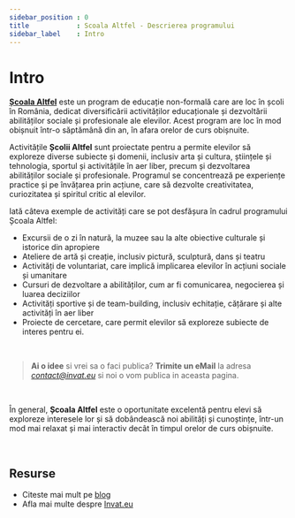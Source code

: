 ```yaml
---
sidebar_position : 0
title            : Scoala Altfel - Descrierea programului
sidebar_label    : Intro
---
```


# Intro

**[Școala Altfel](/scoala-altfel)** este un program de educație non-formală care are loc în școli în România, dedicat diversificării activităților educaționale și dezvoltării abilităților sociale și profesionale ale elevilor. 
Acest program are loc în mod obișnuit într-o săptămână din an, în afara orelor de curs obișnuite.

Activitățile **Școlii Altfel** sunt proiectate pentru a permite elevilor să exploreze diverse subiecte și domenii, inclusiv arta și cultura, științele și tehnologia, 
sportul și activitățile în aer liber, precum și dezvoltarea abilităților sociale și profesionale.
Programul se concentrează pe experiențe practice și pe învățarea prin acțiune, care să dezvolte creativitatea, curiozitatea și spiritul critic al elevilor.

Iată câteva exemple de activități care se pot desfășura în cadrul programului Școala Altfel:

- Excursii de o zi în natură, la muzee sau la alte obiective culturale și istorice din apropiere
- Ateliere de artă și creație, inclusiv pictură, sculptură, dans și teatru
- Activități de voluntariat, care implică implicarea elevilor în acțiuni sociale și umanitare
- Cursuri de dezvoltare a abilităților, cum ar fi comunicarea, negocierea și luarea deciziilor
- Activități sportive și de team-building, inclusiv echitație, cățărare și alte activități în aer liber
- Proiecte de cercetare, care permit elevilor să exploreze subiecte de interes pentru ei.

<br />

> **Ai o idee** si vrei sa o faci publica? **Trimite un eMail** la adresa *contact@invat.eu* si noi o vom publica in aceasta pagina.

<br />

În general, **Școala Altfel** este o oportunitate excelentă pentru elevi să exploreze interesele lor și să dobândească noi abilități și cunoștințe, 
într-un mod mai relaxat și mai interactiv decât în timpul orelor de curs obișnuite.

<br />

## Resurse

- Citeste mai mult pe [blog](https://www.blog.invat.eu/)
- Afla mai multe despre [Invat.eu](/intro) 
